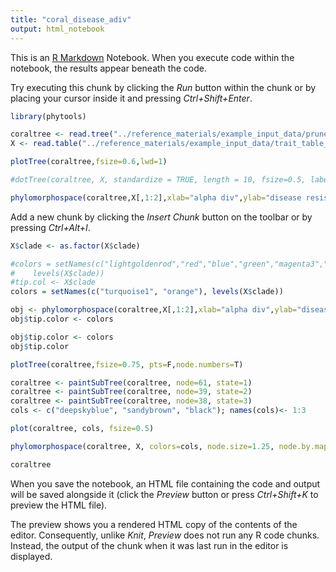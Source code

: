 ```yaml
---
title: "coral_disease_adiv"
output: html_notebook
---
```


This is an [R Markdown](http://rmarkdown.rstudio.com) Notebook. When you execute code within the notebook, the results appear beneath the code. 

Try executing this chunk by clicking the *Run* button within the chunk or by placing your cursor inside it and pressing *Ctrl+Shift+Enter*. 

```r
library(phytools)
```
```r
coraltree <- read.tree("../reference_materials/example_input_data/pruned_tree.newick")
X <- read.table("../reference_materials/example_input_data/trait_table_r11_adiv_rank.txt", sep="\t", header=TRUE, row.names = 1)
```
```r
plotTree(coraltree,fsize=0.6,lwd=1)
```
```r
#dotTree(coraltree, X, standardize = TRUE, length = 10, fsize=0.5, labels=TRUE)
```


```r
phylomorphospace(coraltree,X[,1:2],xlab="alpha div",ylab="disease resistance (rank)", fsize=0.5)
```

Add a new chunk by clicking the *Insert Chunk* button on the toolbar or by pressing *Ctrl+Alt+I*.
```r
X$clade <- as.factor(X$clade)
```

```r
#colors = setNames(c("lightgoldenrod","red","blue","green","magenta3","orange2","lightsteelblue1","olivedrab2", "lightpink1","mediumseagreen","mistyrose","lightsalmon3"),
#    levels(X$clade))
#tip.col <- X$clade
colors = setNames(c("turquoise1", "orange"), levels(X$clade))
```


```r
obj <- phylomorphospace(coraltree,X[,1:2],xlab="alpha div",ylab="disease resistance (rank)", fsize=0.5, colors=colors, node.by.map=TRUE)
obj$tip.color <- colors
```
```r
obj$tip.color <- colors
obj$tip.color
```


```r
plotTree(coraltree,fsize=0.75, pts=F,node.numbers=T)
```
```r
coraltree <- paintSubTree(coraltree, node=61, state=1)
coraltree <- paintSubTree(coraltree, node=39, state=2)
coraltree <- paintSubTree(coraltree, node=38, state=3)
cols <- c("deepskyblue", "sandybrown", "black"); names(cols)<- 1:3
```
```r
plot(coraltree, cols, fsize=0.5)
```
```r
phylomorphospace(coraltree, X, colors=cols, node.size=1.25, node.by.map=TRUE, fsize=0.01, label="off")
```

```r
coraltree
```

When you save the notebook, an HTML file containing the code and output will be saved alongside it (click the *Preview* button or press *Ctrl+Shift+K* to preview the HTML file).

The preview shows you a rendered HTML copy of the contents of the editor. Consequently, unlike *Knit*, *Preview* does not run any R code chunks. Instead, the output of the chunk when it was last run in the editor is displayed.
